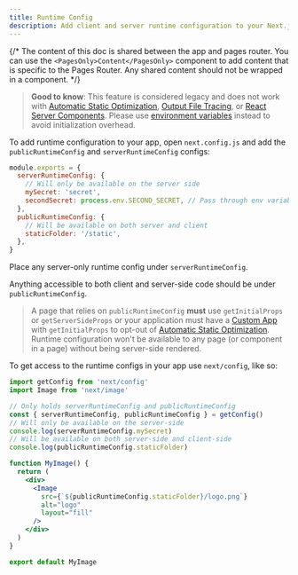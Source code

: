 ```yaml
---
title: Runtime Config
description: Add client and server runtime configuration to your Next.js app.
---
```


{/* The content of this doc is shared between the app and pages router. You can use the `<PagesOnly>Content</PagesOnly>` component to add content that is specific to the Pages Router. Any shared content should not be wrapped in a component. */}

> **Good to know**: This feature is considered legacy and does not work with [Automatic Static Optimization](/docs/pages/building-your-application/rendering/automatic-static-optimization), [Output File Tracing](/docs/pages/api-reference/next-config-js/output#automatically-copying-traced-files), or [React Server Components](/docs/getting-started/react-essentials#server-components). Please use [environment variables](/docs/pages/building-your-application/configuring/environment-variables) instead to avoid initialization overhead.

To add runtime configuration to your app, open `next.config.js` and add the `publicRuntimeConfig` and `serverRuntimeConfig` configs:

```js filename="next.config.js"
module.exports = {
  serverRuntimeConfig: {
    // Will only be available on the server side
    mySecret: 'secret',
    secondSecret: process.env.SECOND_SECRET, // Pass through env variables
  },
  publicRuntimeConfig: {
    // Will be available on both server and client
    staticFolder: '/static',
  },
}
```

Place any server-only runtime config under `serverRuntimeConfig`.

Anything accessible to both client and server-side code should be under `publicRuntimeConfig`.

> A page that relies on `publicRuntimeConfig` **must** use `getInitialProps` or `getServerSideProps` or your application must have a [Custom App](/docs/pages/building-your-application/routing/custom-app) with `getInitialProps` to opt-out of [Automatic Static Optimization](/docs/pages/building-your-application/rendering/automatic-static-optimization). Runtime configuration won't be available to any page (or component in a page) without being server-side rendered.

To get access to the runtime configs in your app use `next/config`, like so:

```jsx
import getConfig from 'next/config'
import Image from 'next/image'

// Only holds serverRuntimeConfig and publicRuntimeConfig
const { serverRuntimeConfig, publicRuntimeConfig } = getConfig()
// Will only be available on the server-side
console.log(serverRuntimeConfig.mySecret)
// Will be available on both server-side and client-side
console.log(publicRuntimeConfig.staticFolder)

function MyImage() {
  return (
    <div>
      <Image
        src={`${publicRuntimeConfig.staticFolder}/logo.png`}
        alt="logo"
        layout="fill"
      />
    </div>
  )
}

export default MyImage
```
